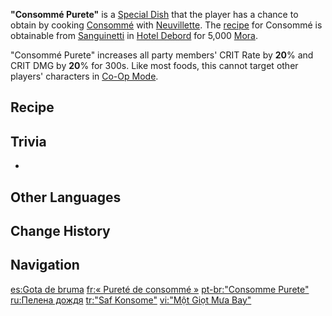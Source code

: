 {{Food Infobox
|id              = 108603
|description     = He claims he specifically selected the purest, chilliest waters from the highest mountains to create this exquisite and matchless treasure. Though it does have a refreshing quality, as for how the overall flavor of the soup is no different from ordinary soups... It's probably best not to mention it.
|type            = ATK-Boosting Dishes
|effectType      = CRIT Rate Up
|effect          = Increases all party members' CRIT Rate by '''20'''% and CRIT DMG by '''20'''% for 300s.
|eff_att1        = CRIT Rate
|eff_att2        = CRIT DMG
|quality         = 3
|character       = Neuvillette
|base            = Consommé
}}
'''"Consommé Purete"''' is a [[Special Dish]] that the player has a chance to obtain by cooking [[Consommé]] with [[Neuvillette]]. The [[recipe]] for Consommé is obtainable from [[Sanguinetti]] in [[Hotel Debord]] for 5,000 [[Mora]].

"Consommé Purete" increases all party members' CRIT Rate by '''20'''% and CRIT DMG by '''20'''% for 300s. Like most foods, this cannot target other players' characters in [[Co-Op Mode]].

==Recipe==
{{Recipe
|type = Cooking
|Fowl = 3
|Bird Egg = 3
|Carrot = 2
|Marcotte = 1
|sort = Fowl;Bird Egg;Carrot;Marcotte
|character = Neuvillette
}}

==Trivia==
* {{Mail Attachments by Category List}}

==Other Languages==
{{Other Languages
|en      = "Consommé Purete"
|en_lang = fr
|en_tl   = "{{w|Consommé}} (of) Purity"
|zhs     = 「缥雨一滴」
|zhs_rm  = "Piāoyǔ Yìdī"
|zht     = 「縹雨一滴」
|zht_rm  = "Piāoyǔ Yìdī"
|zh_tl   = "A Single Drop of Misty Rain"
|ja      = 「無欠のピュルテ」
|ja_rm   = "Muketsu no Pyurute"
|ja_tl   = "Flawless Purte"
|ko      = 「순수한 빗방울」
|ko_rm   = "Sunsuhan Bitbang'ul"
|ko_tl   = "A pure raindrop"
|es      = Gota de bruma
|es_tl   = Drop of Mist
|fr      = «&nbsp;Pureté de consommé&nbsp;»
|fr_tl   = "Purity of Consommé"
|ru      = Пелена дождя
|ru_tl   = Veil of Rain
|th      = "Consomme Purete"
|vi      = "Một Giọt Mưa Bay"
|vi_tl   = "A Drop of Drizzle"
|de      = „Ein Tropfen trüben Niesels“
|de_tl   = "A Drop of Hazy Drizzle"
|id      = "Consomme Purete"
|pt      = "Consomme Purete"
|tr      = "Saf Konsome"
|tr_tl   = "Pure Consommé"
|it      = "Consommé Pureté"
}}

==Change History==
{{Change History|4.1}}

==Navigation==
{{Food Navbox|type=Special Dishes}}

[[es:Gota de bruma]]
[[fr:« Pureté de consommé »]]
[[pt-br:"Consomme Purete"]]
[[ru:Пелена дождя]]
[[tr:"Saf Konsome"]]
[[vi:"Một Giọt Mưa Bay"]]
